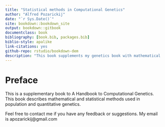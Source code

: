 ```yaml
--- 
title: "Statistical methods in Computational Genetics"
author: "Alfred Pozarickij"
date: "`r Sys.Date()`"
site: bookdown::bookdown_site
output: bookdown::gitbook
documentclass: book
bibliography: [book.bib, packages.bib]
biblio-style: apalike
link-citations: yes
github-repo: rstudio/bookdown-dem
description: "This book supplements my genetics book with mathematical and statistical concepts"
---
```


# Preface {-}

This is a supplementary book to A Handbook to Computational Genetics. This book describes mathematical and statistical methods 
used in population and quantitative genetics.



Feel free to contact me if you have any feedback or suggestions. My email is apozarickij@gmail.com
